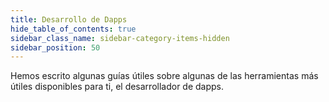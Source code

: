 ```yaml
---
title: Desarrollo de Dapps
hide_table_of_contents: true
sidebar_class_name: sidebar-category-items-hidden
sidebar_position: 50
---
```


Hemos escrito algunas guías útiles sobre algunas de las herramientas más útiles disponibles para ti, el desarrollador de dapps.
